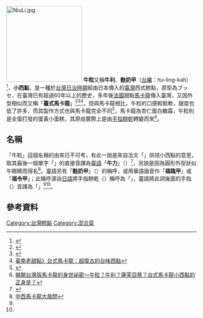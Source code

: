 [[File:NiuLi.jpg|200px]]
'''牛粒'''又稱'''牛利'''、'''麩奶甲'''（[[台羅|台羅]]：hu-ling-kah）<ref name="麩奶甲">{{cite web |language=zh-tw |url=https://talk.ltn.com.tw/article/breakingnews/1477750 |title=故事》【台語原來是這樣】「台式馬卡龍」的台語怎麼說？ |date=2015-10-16 |publisher=自由評論網 |access-date=2021-10-03 |archive-date=2021-10-03 |archive-url=https://web.archive.org/web/20211003010404/https://talk.ltn.com.tw/article/breakingnews/1477750 |dead-url=no }}</ref>、'''小西點'''，是一種於[[台灣日治時期|台灣日治時期]]經由日本傳入的[[臺灣|臺灣]]西式糕點，原型為ブッセ，在臺灣已有超過60年以上的歷史，多年後[[法國|法國]]甜點[[馬卡龍|馬卡龍]]傳入臺灣，又因外型相似而又稱「'''臺式馬卡龍'''」<ref>{{cite web |author1=朱宥勳 |title=朱宥勳：法式甜點在台灣的秘密，比你想像的還要多 |url=https://theinitium.com/article/20160428-culture-food-frenchdessertintaiwan/ |website=端傳媒 |publisher=端傳媒科技（香港）有限公司 |accessdate=2021-05-19 |archive-date=2021-05-19 |archive-url=https://web.archive.org/web/20210519035015/https://theinitium.com/article/20160428-culture-food-frenchdessertintaiwan/ |dead-url=no }}</ref><ref>{{Cite web |url=http://www.appledaily.com.tw/appledaily/article/supplement/20120309/34076581 |title=牛利 台式馬卡龍 |access-date=2015-04-03 |archive-date=2017-02-16 |archive-url=https://web.archive.org/web/20170216045331/http://www.appledaily.com.tw/appledaily/article/supplement/20120309/34076581/ |dead-url=no }}</ref><ref>[https://web.archive.org/web/20150219050150/http://www.ataiwan.net/op/topic?id=710 臺南老甜點》台式馬卡龍：超復古的台味西點]</ref>，但與馬卡龍相比，牛粒的口感較鬆軟，甜度也低了許多，而其製作方式也與馬卡龍完全不同<ref>{{Cite web |url=http://www.7headlines.com/article/show/276310899 |title=牛粒（台式馬卡龍）與手指蛋糕餅 |access-date=2013-08-12 |archive-url=https://archive.today/20130812215347/http://www.7headlines.com/article/show/276310899 |archive-date=2013-08-12 |dead-url=yes }}{{webarchive|url=https://web.archive.org/web/20150406134153/http://www.7headlines.com/article/show/276310899 |date=2015-04-06 }}</ref>，馬卡龍為杏仁蛋白糖霜，牛粒則是全蛋打發的蛋黃小蛋糕，其原由實際上是由[[手指餅乾|手指餅乾]]轉變而來<ref>[https://web.archive.org/web/20130724011712/http://www.wretch.cc/blog/ccwagashi/27456558 揭開台灣版馬卡龍的身世祕密～牛粒？牛利？薩芙亞蒂？台式馬卡龍小西點的正身是？]</ref>。

==名稱==
「牛粒」這個名稱的由來已不可考，有此一說是來自法文「{{lang|fr|biscuits à la cuillère}}」烘焙小西點的意思，取其最後一個單字「{{lang|fr|cuillère}}」的直接音譯為[[臺語|臺語]]「'''牛力'''」（{{lang|nan-tw|gû-li̍k}}）<ref name="原來是這樣">{{Cite book|title=台語原來是這樣|author=粉紅色小屋|date=2015-02-10|publisher=前衛出版社|location=台灣|language=zh-tw|isbn=9789578017443}}</ref>，另說是因為圓形外型狀似牛眼睛而得名<ref>[https://web.archive.org/web/20160415013933/http://week.ltn.com.tw/Live/DC799.html 中西馬卡龍大哉問]</ref>。臺語另有「'''麩奶甲'''」（{{lang-nan-tw|麩奶甲|tl=hu-ling-kah}}）的稱呼，或用華語諧音作「'''福臨甲'''」或「'''福令甲'''」；此稱呼源自[[日語|日語]]將手指餅乾（{{lang-en|ladyfingers}}）稱呼為「{{jpn|j=レディフィンガー|rm=redifinga|f=h|link=no}}」，臺語將此詞後面的手指（{{jpn|j=フィンガー|rm=finga|f=h|link=no}}）音譯為「{{lang|nan-tw|hu-ling-kah}}」<ref name="原來是這樣" /><ref name="麩奶甲"/>。

==參考資料==
{{reflist}}

[[Category:台灣糕點|Category:台灣糕點]]
[[Category:混合菜|Category:混合菜]]